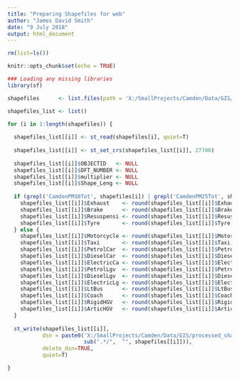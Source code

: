 ```yaml
---
title: "Preparing Shapefiles for web"
author: "James David Smith"
date: "9 July 2018"
output: html_document
---
```


```r
rm(list=ls())

knitr::opts_chunk$set(echo = TRUE)

### Loading any missing libraries
library(sf)

```

```r
shapefiles      <- list.files(path = 'X:/SmallProjects/Camden/Data/GIS/Shapefiles/', pattern = "\\.shp$", full.names = TRUE, recursive = TRUE, include.dirs = TRUE)

shapefiles_list <- list()

for (i in 1:length(shapefiles)) {
  
  shapefiles_list[[i]] <- st_read(shapefiles[i], quiet=T)
  
  shapefiles_list[[i]] <- st_set_crs(shapefiles_list[[i]], 27700)
  
  shapefiles_list[[i]]$OBJECTID   <- NULL
  shapefiles_list[[i]]$DFT_NUMBER <- NULL
  shapefiles_list[[i]]$multiplier <- NULL
  shapefiles_list[[i]]$Shape_Leng <- NULL
  
  if (grepl('CamdenPM10Tot', shapefiles[i]) | grepl('CamdenPM25Tot', shapefiles[i])) {
    shapefiles_list[[i]]$Exhaust    <- round(shapefiles_list[[i]]$Exhaust,0)
    shapefiles_list[[i]]$Brake      <- round(shapefiles_list[[i]]$Brake,0)
    shapefiles_list[[i]]$Resuspensi <- round(shapefiles_list[[i]]$Resuspensi,0)
    shapefiles_list[[i]]$Tyre       <- round(shapefiles_list[[i]]$Tyre,0)
  } else {
    shapefiles_list[[i]]$Motorcycle <- round(shapefiles_list[[i]]$Motorcycle,0)
    shapefiles_list[[i]]$Taxi       <- round(shapefiles_list[[i]]$Taxi,0)
    shapefiles_list[[i]]$PetrolCar  <- round(shapefiles_list[[i]]$PetrolCar,0)
    shapefiles_list[[i]]$DieselCar  <- round(shapefiles_list[[i]]$DieselCar,0)
    shapefiles_list[[i]]$ElectricCa <- round(shapefiles_list[[i]]$ElectricCa,0)
    shapefiles_list[[i]]$PetrolLgv  <- round(shapefiles_list[[i]]$PetrolLgv,0)
    shapefiles_list[[i]]$DieselLgv  <- round(shapefiles_list[[i]]$DieselLgv,0)
    shapefiles_list[[i]]$ElectricLg <- round(shapefiles_list[[i]]$ElectricLg,0)
    shapefiles_list[[i]]$LtBus      <- round(shapefiles_list[[i]]$LtBus,0)
    shapefiles_list[[i]]$Coach      <- round(shapefiles_list[[i]]$Coach,0)
    shapefiles_list[[i]]$RigidHGV   <- round(shapefiles_list[[i]]$RigidHGV,0)
    shapefiles_list[[i]]$ArticHGV   <- round(shapefiles_list[[i]]$ArticHGV,0)
  }
  
  st_write(shapefiles_list[[i]], 
           dsn = paste0('X:/SmallProjects/Camden/Data/GIS/processed_shapefiles/',
                        sub(".*/",  "", shapefiles[[i]])),
           delete_dsn=TRUE,
           quiet=T)

}

```
